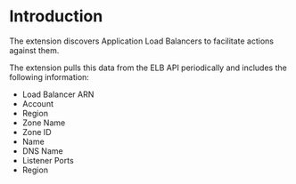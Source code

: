 # Introduction
The extension discovers Application Load Balancers to facilitate actions against them.

The extension pulls this data from the ELB API periodically and includes the following information:

 - Load Balancer ARN
 - Account
 - Region
 - Zone Name
 - Zone ID
 - Name
 - DNS Name
 - Listener Ports
 - Region
